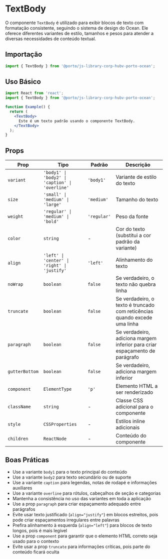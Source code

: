 

<Meta title="Components/TextBody" />

# TextBody

O componente `TextBody` é utilizado para exibir blocos de texto com formatação consistente, seguindo o sistema de design do Ocean. Ele oferece diferentes variantes de estilo, tamanhos e pesos para atender a diversas necessidades de conteúdo textual.



## Importação

```jsx
import { TextBody } from '@porto/js-library-corp-hubv-porto-ocean';
```

## Uso Básico

```jsx
import React from 'react';
import { TextBody } from '@porto/js-library-corp-hubv-porto-ocean';

function Example() {
  return (
    <TextBody>
      Este é um texto padrão usando o componente TextBody.
    </TextBody>
  );
}
```

## Props

| Prop | Tipo | Padrão | Descrição |
|------|------|--------|-----------|
| `variant` | `'body1' \| 'body2' \| 'caption' \| 'overline'` | `'body1'` | Variante de estilo do texto |
| `size` | `'small' \| 'medium' \| 'large'` | `'medium'` | Tamanho do texto |
| `weight` | `'regular' \| 'medium' \| 'bold'` | `'regular'` | Peso da fonte |
| `color` | `string` | - | Cor do texto (substitui a cor padrão da variante) |
| `align` | `'left' \| 'center' \| 'right' \| 'justify'` | `'left'` | Alinhamento do texto |
| `noWrap` | `boolean` | `false` | Se verdadeiro, o texto não quebra linha |
| `truncate` | `boolean` | `false` | Se verdadeiro, o texto é truncado com reticências quando excede uma linha |
| `paragraph` | `boolean` | `false` | Se verdadeiro, adiciona margem inferior para criar espaçamento de parágrafo |
| `gutterBottom` | `boolean` | `false` | Se verdadeiro, adiciona margem inferior |
| `component` | `ElementType` | `'p'` | Elemento HTML a ser renderizado |
| `className` | `string` | - | Classe CSS adicional para o componente |
| `style` | `CSSProperties` | - | Estilos inline adicionais |
| `children` | `ReactNode` | - | Conteúdo do componente |



## Boas Práticas

- Use a variante `body1` para o texto principal do conteúdo
- Use a variante `body2` para texto secundário ou de suporte
- Use a variante `caption` para legendas, notas de rodapé e informações auxiliares
- Use a variante `overline` para rótulos, cabeçalhos de seção e categorias
- Mantenha a consistência no uso das variantes em toda a aplicação
- Use a prop `paragraph` para criar espaçamento adequado entre parágrafos
- Evite usar texto justificado (`align="justify"`) em blocos estreitos, pois pode criar espaçamentos irregulares entre palavras
- Prefira alinhamento à esquerda (`align="left"`) para blocos de texto longos, pois é mais legível
- Use a prop `component` para garantir que o elemento HTML correto seja usado para o contexto
- Evite usar a prop `truncate` para informações críticas, pois parte do conteúdo ficará oculta
